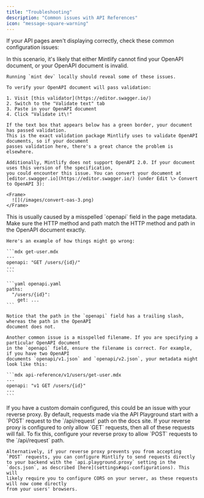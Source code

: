```yaml
---
title: "Troubleshooting"
description: "Common issues with API References"
icon: "message-square-warning"
---
```


If your API pages aren't displaying correctly, check these common configuration issues:

<AccordionGroup>
  <Accordion title="All of my OpenAPI pages are completely blank">
    In this scenario, it's likely that either Mintlify cannot find your OpenAPI document,
    or your OpenAPI document is invalid.

    Running `mint dev` locally should reveal some of these issues.

    To verify your OpenAPI document will pass validation:

    1. Visit [this validator](https://editor.swagger.io/)
    2. Switch to the "Validate text" tab
    3. Paste in your OpenAPI document
    4. Click "Validate it\!"

    If the text box that appears below has a green border, your document has passed validation.
    This is the exact validation package Mintlify uses to validate OpenAPI documents, so if your document
    passes validation here, there's a great chance the problem is elsewhere.

    Additionally, Mintlify does not support OpenAPI 2.0. If your document uses this version of the specification,
    you could encounter this issue. You can convert your document at [editor.swagger.io](https://editor.swagger.io/) (under Edit \> Convert to OpenAPI 3):

    <Frame>
      ![](/images/convert-oas-3.png)
    </Frame>
  </Accordion>
  <Accordion title="One of my OpenAPI pages is completely blank">
    This is usually caused by a misspelled `openapi` field in the page metadata. Make sure
    the HTTP method and path match the HTTP method and path in the OpenAPI document exactly.

    Here's an example of how things might go wrong:

    ```mdx get-user.mdx
    ---
    openapi: "GET /users/{id}/"
    ---
    ```

    ```yaml openapi.yaml
    paths:
      "/users/{id}":
        get: ...
    ```

    Notice that the path in the `openapi` field has a trailing slash, whereas the path in the OpenAPI
    document does not.

    Another common issue is a misspelled filename. If you are specifying a particular OpenAPI document
    in the `openapi` field, ensure the filename is correct. For example, if you have two OpenAPI
    documents `openapi/v1.json` and `openapi/v2.json`, your metadata might look like this:

    ```mdx api-reference/v1/users/get-user.mdx
    ---
    openapi: "v1 GET /users/{id}"
    ---
    ```
  </Accordion>
  <Accordion title="Requests from the API Playground don't work">
    If you have a custom domain configured, this could be an issue with your reverse proxy. By
    default, requests made via the API Playground start with a `POST` request to the
    `/api/request` path on the docs site. If your reverse proxy is configured to only allow `GET`
    requests, then all of these requests will fail. To fix this, configure your reverse proxy to
    allow `POST` requests to the `/api/request` path.

    Alternatively, if your reverse proxy prevents you from accepting `POST` requests, you can configure Mintlify to send requests directly to your backend with the `api.playground.proxy` setting in the `docs.json`, as described [here](settings#api-configurations). This will
    likely require you to configure CORS on your server, as these requests will now come directly
    from your users' browsers.
  </Accordion>
</AccordionGroup>

